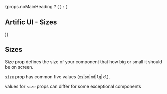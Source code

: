 
<div className="main-blogs">
    {props.noMainHeading ? (
        <TitleBar title="Artific UI - Sizes"/>
    ) : (
        <h2>Artific UI - Sizes</h2>
    )}
</div>

<h2>Sizes</h2>

Size prop defines the size of your component that how big or small it should be on screen.

`size` prop has common five values (`xs`|`sm`|`md`|`lg`|`xl`).

values for `size` props can differ for some exceptional components
